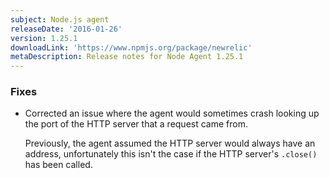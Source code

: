 ```yaml
---
subject: Node.js agent
releaseDate: '2016-01-26'
version: 1.25.1
downloadLink: 'https://www.npmjs.org/package/newrelic'
metaDescription: Release notes for Node Agent 1.25.1
---
```


### Fixes

* Corrected an issue where the agent would sometimes crash looking up the port of the HTTP server that a request came from.

  Previously, the agent assumed the HTTP server would always have an address, unfortunately this isn't the case if the HTTP server's `.close()` has been called.
